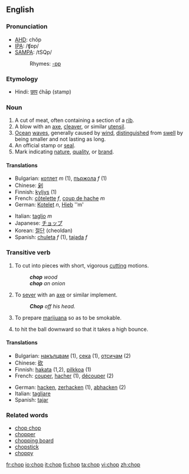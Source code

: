 ==English==

===Pronunciation===
*[[w:AHD|AHD]]: chŏp
*[[w:IPA|IPA]]: /ʧɒp/
*[[w:SAMPA|SAMPA]]: /tSQp/
*:Rhymes: [[Rhymes:English:-ɒp|-ɒp]]

===Etymology===
* Hindi: [[छाप]] ćhāp (stamp)

===Noun===
{{en-noun}}
# A cut of meat, often containing a section of a [[rib]].
# A blow with an [[axe]], [[cleaver]], or similar [[utensil]].
# [[ocean|Ocean]] [[wave]]s, generally caused by [[wind]], [[distinguished]] from [[swell]] by being smaller and not lasting as long.
# An official stamp or [[seal]].
# Mark indicating [[nature]], [[quality]], or [[brand]].

====Translations====
{{top}}
*Bulgarian: [[котлет]] ''m'' (1), [[пържола]] ''f'' (1)
*Chinese: [[剁]]
*Finnish: [[kyljys]] (1)
*French: [[côtelette]] ''f'', [[coup de hache]] ''m''
*German: [[Kotelet]] ''n'', [[Hieb]] ''m'
{{mid}}
*Italian: [[taglio]] ''m''
*Japanese: [[チョップ]]
*Korean: [[절단]] (cheoldan)
*Spanish: [[chuleta]] ''f'' (1), [[tajada]] ''f''
{{bottom}}

===Transitive verb===
{{en-verb|chops|chopping|chopped|chopped}}
# To cut into pieces with short, vigorous [[cutting]] motions.
#:'''''chop''' wood''
#:'''''chop''' an onion''
# To [[sever]] with an [[axe]] or similar implement. 
#:'''''Chop''' off his head.''
# To prepare [[marijuana]] so as to be smokable.
# {{baseball}} to hit the ball downward so that it takes a high bounce.

====Translations====
{{top}}
*Bulgarian: [[накълцвам]] (1), [[сека]] (1), [[отсичам]] (2)
*Chinese: [[砍]]
*Finnish: [[hakata]] (1,2), [[pilkkoa]] (1)
*French: [[couper]], [[hacher]] (1), [[découper]] (2)
{{mid}}
*German: [[hacken]], [[zerhacken]] (1), [[abhacken]] (2)
*Italian: [[tagliare]]
*Spanish: [[tajar]]
{{bottom}}

===Related words===
*[[chop chop]]
*[[chopper]]
*[[chopping board]]
*[[chopstick]]
*[[choppy]]

[[fr:chop]]
[[io:chop]]
[[it:chop]]
[[fi:chop]]
[[ta:chop]]
[[vi:chop]]
[[zh:chop]]